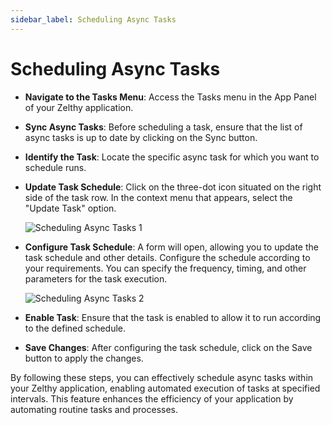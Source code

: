 ```yaml
---
sidebar_label: Scheduling Async Tasks
---
```


# Scheduling Async Tasks

- **Navigate to the Tasks Menu**:
   Access the Tasks menu in the App Panel of your Zelthy application.

- **Sync Async Tasks**:
   Before scheduling a task, ensure that the list of async tasks is up to date by clicking on the Sync button.

- **Identify the Task**:
   Locate the specific async task for which you want to schedule runs.

- **Update Task Schedule**:
   Click on the three-dot icon situated on the right side of the task row. In the context menu that appears, select the "Update Task" option.

   ![Scheduling Async Tasks 1](/img/async-tasks/scheduling-async-tasks1.png)

- **Configure Task Schedule**:
   A form will open, allowing you to update the task schedule and other details. Configure the schedule according to your requirements. You can specify the frequency, timing, and other parameters for the task execution.

   ![Scheduling Async Tasks 2](/img/async-tasks/scheduling-async-tasks2.png)

- **Enable Task**:
   Ensure that the task is enabled to allow it to run according to the defined schedule.

- **Save Changes**:
   After configuring the task schedule, click on the Save button to apply the changes.

By following these steps, you can effectively schedule async tasks within your Zelthy application, enabling automated execution of tasks at specified intervals. This feature enhances the efficiency of your application by automating routine tasks and processes.
